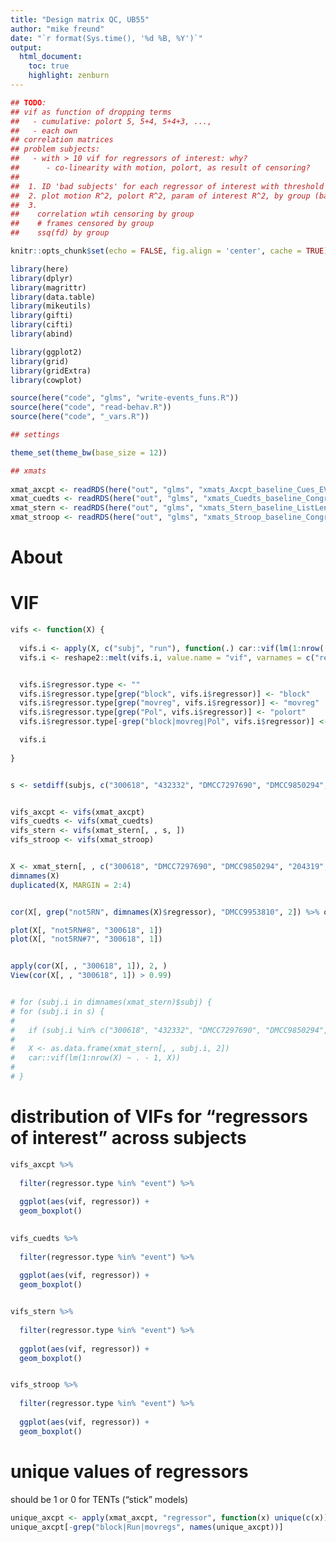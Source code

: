 ```yaml
---
title: "Design matrix QC, UB55"
author: "mike freund"
date: "`r format(Sys.time(), '%d %B, %Y')`"
output:
  html_document:
    toc: true
    highlight: zenburn
---
```



```r

## TODO:
## vif as function of dropping terms
##   - cumulative: polort 5, 5+4, 5+4+3, ..., 
##   - each own
## correlation matrices
## problem subjects:
##   - with > 10 vif for regressors of interest: why?
##      - co-linearity with motion, polort, as result of censoring?
##      
##  1. ID 'bad subjects' for each regressor of interest with threshold on VIF
##  2. plot motion R^2, polort R^2, param of interest R^2, by group (bad, good subj)
##  3. 
##    correlation wtih censoring by group
##    # frames censored by group
##    ssq(fd) by group

knitr::opts_chunk$set(echo = FALSE, fig.align = 'center', cache = TRUE)

library(here)
library(dplyr)
library(magrittr)
library(data.table)
library(mikeutils)
library(gifti)
library(cifti)
library(abind)

library(ggplot2)
library(grid)
library(gridExtra)
library(cowplot)

source(here("code", "glms", "write-events_funs.R"))
source(here("code", "read-behav.R"))
source(here("code", "_vars.R"))

## settings

theme_set(theme_bw(base_size = 12))

## xmats
 
xmat_axcpt <- readRDS(here("out", "glms", "xmats_Axcpt_baseline_Cues_EVENTS_censored_shifted.RDS"))[, , !subjs %in% "432332", ]
xmat_cuedts <- readRDS(here("out", "glms", "xmats_Cuedts_baseline_CongruencySwitch_EVENTS_censored_shifted.RDS"))[, , !subjs %in% "432332", ]
xmat_stern <- readRDS(here("out", "glms", "xmats_Stern_baseline_ListLength_EVENTS_censored_shifted.RDS"))[, , !subjs %in% "432332", ]
xmat_stroop <- readRDS(here("out", "glms", "xmats_Stroop_baseline_Congruency_EVENTS_censored_shifted.RDS"))[, , !subjs %in% "432332", ]

```

# About


# VIF



```r


vifs <- function(X) {
  
  vifs.i <- apply(X, c("subj", "run"), function(.) car::vif(lm(1:nrow(.) ~ . - 1, as.data.frame(.))))
  vifs.i <- reshape2::melt(vifs.i, value.name = "vif", varnames = c("regressor", "subj", "run"))


  vifs.i$regressor.type <- ""
  vifs.i$regressor.type[grep("block", vifs.i$regressor)] <- "block"
  vifs.i$regressor.type[grep("movreg", vifs.i$regressor)] <- "movreg"
  vifs.i$regressor.type[grep("Pol", vifs.i$regressor)] <- "polort"
  vifs.i$regressor.type[-grep("block|movreg|Pol", vifs.i$regressor)] <- "event"

  vifs.i
 
}


s <- setdiff(subjs, c("300618", "432332", "DMCC7297690", "DMCC9850294", "204319", "DMCC9953810"))


vifs_axcpt <- vifs(xmat_axcpt)
vifs_cuedts <- vifs(xmat_cuedts)
vifs_stern <- vifs(xmat_stern[, , s, ])
vifs_stroop <- vifs(xmat_stroop)


X <- xmat_stern[, , c("300618", "DMCC7297690", "DMCC9850294", "204319", "DMCC9953810"), ]
dimnames(X)
duplicated(X, MARGIN = 2:4)


cor(X[, grep("not5RN", dimnames(X)$regressor), "DMCC9953810", 2]) %>% qcor

plot(X[, "not5RN#8", "300618", 1])
plot(X[, "not5RN#7", "300618", 1])


apply(cor(X[, , "300618", 1]), 2, )
View(cor(X[, , "300618", 1]) > 0.99)


# for (subj.i in dimnames(xmat_stern)$subj) {
# for (subj.i in s) {
# 
#   if (subj.i %in% c("300618", "432332", "DMCC7297690", "DMCC9850294", "204319", "DMCC9953810")) next
# 
#   X <- as.data.frame(xmat_stern[, , subj.i, 2])
#   car::vif(lm(1:nrow(X) ~ . - 1, X))
# 
# }

```

# distribution of VIFs for "regressors of interest" across subjects


```r

vifs_axcpt %>%
  
  filter(regressor.type %in% "event") %>%
  
  ggplot(aes(vif, regressor)) +
  geom_boxplot()
  

vifs_cuedts %>%
  
  filter(regressor.type %in% "event") %>%
  
  ggplot(aes(vif, regressor)) +
  geom_boxplot()


vifs_stern %>%
  
  filter(regressor.type %in% "event") %>%
  
  ggplot(aes(vif, regressor)) +
  geom_boxplot()


vifs_stroop %>%
  
  filter(regressor.type %in% "event") %>%
  
  ggplot(aes(vif, regressor)) +
  geom_boxplot()


```

# unique values of regressors

should be 1 or 0 for TENTs ("stick" models)

```r

unique_axcpt <- apply(xmat_axcpt, "regressor", function(x) unique(c(x)))
unique_axcpt[-grep("block|Run|movregs", names(unique_axcpt))]



```

